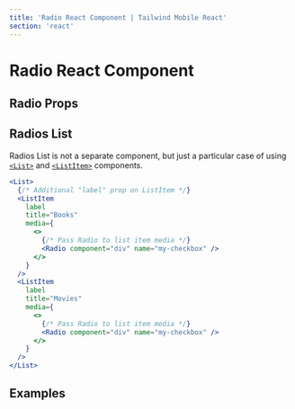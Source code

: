 ```yaml
---
title: 'Radio React Component | Tailwind Mobile React'
section: 'react'
---
```



# Radio React Component

## Radio Props

<RadioProps />

## Radios List

Radios List is not a separate component, but just a particular case of using [`<List>`](/react/list) and [`<ListItem>`](/react/list-item) components.

```jsx
<List>
  {/* Additional "label" prop on ListItem */}
  <ListItem
    label
    title="Books"
    media={
      <>
        {/* Pass Radio to list item media */}
        <Radio component="div" name="my-checkbox" />
      </>
    }
  />
  <ListItem
    label
    title="Movies"
    media={
      <>
        {/* Pass Radio to list item media */}
        <Radio component="div" name="my-checkbox" />
      </>
    }
  />
</List>
```

## Examples

<ExamplePreview
  react
  fileName="Radio.jsx"
  source={ExampleSource}
  url="#/radio"
/>
